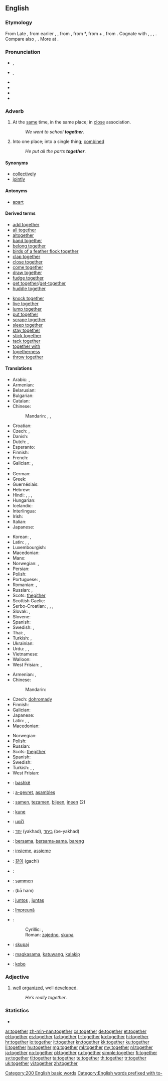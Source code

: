 ==English==
{{wikipedia}}

===Etymology===
From Late {{etyl|enm}} {{term|together|lang=enm}}, from earlier {{term|togedere|lang=enm}}, {{term|togadere|lang=enm}}, from {{etyl|ang}} {{term|togædere|tōgædere|together|lang=ang}}, from {{etyl|gmw}} *{{term||tō-gadara|together|lang=gmw}}, from {{proto|Germanic|tō|to|lang=en}} + {{proto|Germanic|gadar|together|lang=en}}, from {{proto|Indo-European|gʷhedh-|to keep|lang=en}}. Cognate with {{etyl|sco|-}} {{term|togiddir|lang=sco}}, {{term|thegither||together|lang=sco}}, {{etyl|ofs|-}} {{term|togadera||together|lang=ofs}}, {{etyl|gmh|-}} {{term|gater||together|lang=gmh}}. Compare also {{etyl|ang|-}} {{term|ætgædere||together|lang=ang}}, {{etyl|ang|-}} {{term|geador|ġeador|together|lang=ang}}. More at {{l|en|gather}}.

===Pronunciation===
* {{a|UK}} {{IPA|/tʊˈɡɛð.ə(ɹ)/|/təˈɡɛð.ə(ɹ)/}}, {{X-SAMPA|/tU"gED.@(r\)/|/t@"gED.@(r\)/}}
* {{a|US}} {{IPA|/tʊˈɡɛðɚ/}}, {{X-SAMPA|/tU"gED@`/}}
* {{audio|en-us-together.ogg|Audio (US)}}
* {{audio|En-uk-together.ogg|Audio (UK)}}
* {{rhymes|ɛðə(r)}}
* {{hyphenation|to|geth|er}}

===Adverb===
{{en-adv|-}}

# At the [[same]] time, in the same place; in [[close]] association.
#: ''We went to school '''together'''''.
# Into one place; into a single thing; [[combined]]
#: ''He put all the parts '''together'''''.

====Synonyms====
* [[collectively]]
* [[jointly]]

====Antonyms====
* [[apart]]

====Derived terms====
{{rel-top}}
* [[add together]]
* [[all together]]
* [[altogether]]
* [[band together]]
* [[belong together]]
* [[birds of a feather flock together]]
* [[clap together]]
* [[close together]]
* [[come together]]
* [[draw together]]
* [[fudge together]]
* [[get together]]/[[get-together]]
* [[huddle together]]
{{rel-mid}}
* [[knock together]]
* [[live together]]
* [[lump together]]
* [[put together]]
* [[scrape together]]
* [[sleep together]]
* [[stay together]]
* [[stick together]]
* [[tack together]]
* [[together with]]
* [[togetherness]]
* [[throw together]]
{{rel-bottom}}

====Translations====
{{trans-top|at the same time, in the same place}}
* Arabic: {{t|ar|معا|alt=معًا|tr=má3an}}, {{t|ar| سويا|alt= سويًا|tr=sawíyyan}}
* Armenian: {{t-|hy|միասին|tr=miasin}}
* Belarusian: {{t|be|разам|tr=rázam|xs=Belarusian}}
* Bulgarian: {{t|bg|заедно|tr=záedno}}
* Catalan: {{t|ca|junt}}
* Chinese:
*: Mandarin: {{t-|cmn|一起|tr=yìqǐ|sc=Hani}}, {{t|cmn|共同|tr=gòngtóng|sc=Hani}}, {{t-|cmn|一同|tr=yītóng|sc=Hani}}
* Croatian: {{t|hr|zajedno}}
* Czech: {{t|cs|společně}}, {{t+|cs|spolu}}
* Danish: {{t-|da|sammen}}
* Dutch: {{t+|nl|samen}}, {{t-|nl|tezamen}}
* Esperanto: {{t-|eo|kune|xs=Esperanto}}
* Finnish: {{t+|fi|yhdessä}}
* French: {{t+|fr|ensemble}}
* Galician: {{t+|gl|xunto|xs=Galician}}, {{t-|gl|á vez|xs=Galician}}
* {{trreq|Georgian}}
* German: {{t+|de|zusammen}}
* Greek: {{t+|el|μαζί|tr=mazí}}
* Guernésiais: {{tø|roa-grn|ensemblle}}
* Hebrew: {{t-|he|יחד|tr=yachad}}
* Hindi: {{t|hi|एक साथ|tr=ēk sāth|xs=Hindi}}, {{t|hi|के साथ|tr=ke sāth|xs=Hindi}}, {{t|hi|साथ|tr=sāth|xs=Hindi}}, {{t|hi|साथ साथ|tr=sāth sāth|sc=Deva}}
* Hungarian: {{t+|hu|együtt}}
* Icelandic: {{t+|is|saman}}
* Interlingua: {{t|ia|insimul}}
* Irish: {{t|ga|le chéile}}
* Italian: {{t|it|insieme}}
* Japanese: {{t-|ja|一緒に|tr=issho ni}}
{{trans-mid}}
* Korean: {{t+|ko|함께|tr=hamkke|sc=Hang}}, {{t+|ko|같이|tr=gachi|sc=Hang}}
* Latin: {{t|la|insimul}}, {{t|la|idipsum}}, {{t|la|inter se}}
* Luxembourgish: {{t|lb|zesummen}}
* Macedonian: {{t|mk|заедно|tr=záedno}}
* Manx: {{t|gv|ry cheilley}}
* Norwegian: {{t+|no|sammen}}, {{t|no|i lag}}
* Persian: {{t-|fa|با هم|tr=bā ham|xs=Persian}}
* Polish: {{t+|pl|razem}}
* Portuguese: {{t+|pt|junto|m}}, {{t+|pt|junta|f}}
* Romanian: {{t|ro|împreună}}, {{t|ro|laolaltă}}
* Russian: {{t+|ru|вместе|tr=vméste}}, {{t+|ru|сообща|tr=soobščá}}
* Scots: [[thegither]]
* Scottish Gaelic: {{t-|gd|cuideachd|xs=Scottish Gaelic}}
* Serbo-Croatian: {{t|sh|заједно|alt=за̏једно|sc=Cyrl|xs=Serbo-Croatian}}, {{t|sh|zajedno|alt=zȁjedno|xs=Serbo-Croatian}}, {{t|sh|скупа|sc=Cyrl|xs=Serbo-Croatian}}, {{t|sh|skupa|xs=Serbo-Croatian}}
* Slovak: {{t|sk|spoločne}}, {{t-|sk|spolu}}
* Slovene: {{t+|sl|skupaj}}
* Spanish: {{t-|es|junto}}
* Swedish: {{t+|sv|tillsammans}}, {{t+|sv|ihop}}
* Thai: {{t|th|พร้อม|tr=próm}}, {{t|th|ด้วยกัน|tr=dûay-gan}}
* Turkish: {{t+|tr|birlikte}}, {{t+|tr|beraber}}
* Ukrainian: {{t|uk|разом|tr=rázom|xs=Ukrainian}}
* Urdu: {{t|ur|ایک ساتھ|tr=ek sāth|sc=ur-Arab}}, {{t|ur|ساتھ|tr=sāth|sc=ur-Arab}}, {{t|ur|ساتھ ساتھ|tr=sāth sāth|sc=ur-Arab}}
* Vietnamese: {{t|vi|cùng nhau|xs=Vietnamese}}
* Walloon: {{t|wa|eshonne}}
* West Frisian: {{t|fy|mei-inoar|xs=West Frisian}}, {{t|fy|meiïnoar|xs=West Frisian}}
{{trans-bottom}}

{{trans-top|into one place}}
* Armenian: {{t-|hy|միասին|tr=miasin}}, {{t|hy|իրար հետ|tr=irar het}}
* Chinese:
*: Mandarin: {{t-|cmn|一起|tr=yìqǐ|sc=Hani}}
* Czech: [[dohromady]]
* Finnish: {{t-|fi|yhteen}}
* Galician: {{t+|gl|xunto|xs=Galician}}
* Japanese: {{t-|ja|一緒に|tr=issho ni}}
* Latin: {{t|la|insimul}}, {{t|la|idipsum}}, {{t|la|inter se}}
* Macedonian: {{t|mk|заедно|tr=záedno}}
{{trans-mid}}
* Norwegian: {{t|no|samlet}}
* Polish: {{t+|pl|razem}}
* Russian: {{t+|ru|вместе|tr=vméste}}
* Scots: [[thegither]]
* Spanish: {{t-|es|junto}}
* Swedish: {{t+|sv|tillsammans}}
* Turkish: {{t|tr|bir araya}}, {{t|tr|bir arada}}, {{t+|tr|birlikte}}
* West Frisian: {{t-|fy|gear|xs=West Frisian}}
{{trans-bottom}}

{{checktrans-top}}
* {{ttbc|sq}}: [[bashkë]]
* {{ttbc|br}}: [[a-gevret]], [[asambles]]
* {{ttbc|nl}}: [[samen]], [[tezamen]], [[bijeen]], [[ineen]] (2)
* {{ttbc|eo}}: [[kune]]
* {{ttbc|el}}: [[μαζί]]
* {{ttbc|he}}: [[יחד]] (yakhad), [[ביחד]] (be-yakhad)
* {{ttbc|id}}: [[sama|bersama]], [[sama|bersama-sama]], [[bareng]]
* {{ttbc|it}}: [[insieme]], [[assieme]]
* {{ttbc|ko}}: [[같이]] (gachi)
{{trans-mid}}
* {{ttbc|ku}}: {{ku-Arab|[[پێکه‌وه‌]]}}
* {{ttbc|no}}: [[sammen]]
* {{ttbc|fa}}: {{fa-Arab|[[با هم]]}} (bā ham)
* {{ttbc|pt}}: [[juntos]] {{m}}, [[juntas]] {{f}}
* {{ttbc|ro}}: [[împreună]]
* {{ttbc|sh}}:
*: Cyrillic: {{t-|sr|заједно|sc=Cyrl}}, {{t-|sr|скупа|sc=Cyrl}}
*: Roman: [[zajedno]], [[skupa]]
* {{ttbc|sl}}: [[skupaj]]
* {{ttbc|tl}}: [[magkasama]], [[katuwang]], [[kalakip]]
* {{ttbc|vo}}: [[kobo]]
{{trans-bottom}}

===Adjective===
{{en-adj}}

# {{colloquial}} [[well]] [[organize]]d, well [[develop]]ed.
#: ''He’s really together''.

===Statistics===
* {{rank|above|received|read|300|together|already|son|death}}

[[Category:200 English basic words]]
[[Category:English words prefixed with to-]]

[[ar:together]]
[[zh-min-nan:together]]
[[cs:together]]
[[de:together]]
[[et:together]]
[[el:together]]
[[es:together]]
[[fa:together]]
[[fr:together]]
[[ko:together]]
[[hi:together]]
[[hr:together]]
[[io:together]]
[[it:together]]
[[kn:together]]
[[kk:together]]
[[ku:together]]
[[li:together]]
[[hu:together]]
[[mg:together]]
[[ml:together]]
[[my:together]]
[[nl:together]]
[[ja:together]]
[[no:together]]
[[pl:together]]
[[ru:together]]
[[simple:together]]
[[fi:together]]
[[sv:together]]
[[tl:together]]
[[ta:together]]
[[te:together]]
[[th:together]]
[[tr:together]]
[[uk:together]]
[[vi:together]]
[[zh:together]]